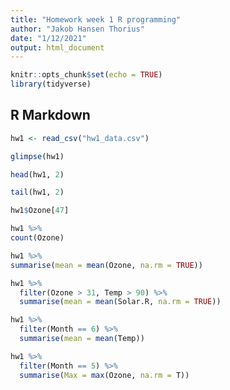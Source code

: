 ```yaml
---
title: "Homework week 1 R programming"
author: "Jakob Hansen Thorius"
date: "1/12/2021"
output: html_document
---
```


```r
knitr::opts_chunk$set(echo = TRUE)
library(tidyverse)
```

## R Markdown

```r
hw1 <- read_csv("hw1_data.csv")
```

```r
glimpse(hw1)
```

```r
head(hw1, 2)
```

```r
tail(hw1, 2)
```

```r
hw1$Ozone[47]
```

```r
hw1 %>% 
count(Ozone)
```

```r
hw1 %>% 
summarise(mean = mean(Ozone, na.rm = TRUE))
```

```r
hw1 %>% 
  filter(Ozone > 31, Temp > 90) %>% 
  summarise(mean = mean(Solar.R, na.rm = TRUE))
```

```r
hw1 %>% 
  filter(Month == 6) %>% 
  summarise(mean = mean(Temp))
```

```r
hw1 %>% 
  filter(Month == 5) %>% 
  summarise(Max = max(Ozone, na.rm = T))
```

